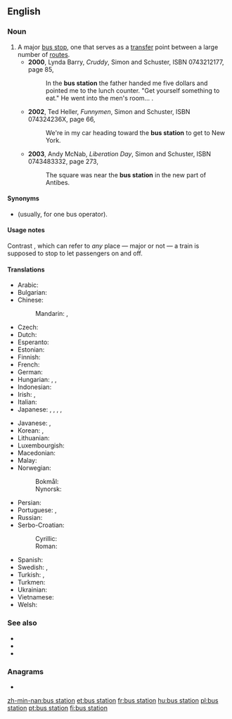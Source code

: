 ==English==
{{wikipedia}}

===Noun===
{{en-noun}}

# A major [[bus stop]], one that serves as a [[transfer]] point between a large number of [[route]]s.
#* '''2000''', Lynda Barry, ''Cruddy'', Simon and Schuster, ISBN 0743212177, page 85,
#*: In the '''bus station''' the father handed me five dollars and pointed me to the lunch counter. "Get yourself something to eat." He went into the men's room...&nbsp;.
#* '''2002''', Ted Heller, ''Funnymen'', Simon and Schuster, ISBN 074324236X, page 66,
#*: We're in my car heading toward the '''bus station''' to get to New York.
#* '''2003''', Andy McNab, ''Liberation Day'', Simon and Schuster, ISBN 0743483332, page 273,
#*: The square was near the '''bus station''' in the new part of Antibes.

====Synonyms====
* {{l|en|bus depot}} (usually, for one bus operator).

====Usage notes====
Contrast {{m|en|train station}}, which can refer to ''any'' place — major or not — a train is supposed to stop to let passengers on and off.

====Translations====
{{trans-top|major bus stop, one that serves as a transfer point between a large number of routes}}
* Arabic: {{t|ar|مَحَطَّة حَافِلَات|f|tr=maḥaṭṭat ḥāfilāt}}
* Bulgarian: {{t+|bg|автогара|f|tr=avtogára}}
* Chinese:
*: Mandarin: {{t|cmn|公共汽車總站|sc=Hani}}, {{t|cmn|公共汽车总站|tr=gōnggòngqìchē zhǒngzhàn|sc=Hani}}
* Czech: {{t|cs|autobusové nádraží}}
* Dutch: {{t+|nl|busstation}}
* Esperanto: {{t|eo|busstacio}}
* Estonian: {{t|et|bussijaam}}
* Finnish: {{t+|fi|linja-autoasema}}
* French: {{t+|fr|gare routière|f}}
* German: {{t+|de|Busbahnhof|m}}
* Hungarian: {{t+|hu|buszállomás}}, {{t+|hu|buszpályaudvar}}, {{t|hu|autóbusz-állomás}}
* Indonesian: {{t|id|terminal bus}}
* Irish: {{t|ga|busáras|m}}, {{t|ga|stáisiún bus|m}}
* Italian: {{t|it|stazione degli autobus}}
* Japanese: {{t|ja|バスステーション|tr=basu-sutēshon}}, {{t+|ja|バスターミナル|tr=basu-tāminaru}}, {{t+|ja|バス停|tr=basu-tei|sc=Jpan}}, {{t|ja|バス乗り場|tr=basu-noriba|sc=Jpan}}, {{t|ja|バス停留所|tr=basu-teiryūjo|sc=Jpan}}
{{trans-mid}}
* Javanese: {{t|jv|ngebisan}}, {{t|jv|bis-bisan}}
* Korean: {{t+|ko|터미널}}, {{t+|ko|정류장}}
* Lithuanian: {{t|lt|autobusų stotis}}
* Luxembourgish: {{t|lb|Busgare|f}}
* Macedonian: {{t|mk|автобуска станица|f|tr=avtóbuska stánica}}
* Malay: {{t|ms|stesen bas}}
* Norwegian:
*: Bokmål: {{t|nb|busstasjon|m}}
*: Nynorsk: {{t|nn|busstasjon|m}}
* Persian: {{t|fa|پایانه اتوبوس|tr=pâyâne-ye otobus|sc=fa-Arab}}
* Portuguese: {{t|pt|estação de ônibus|f}}, {{t+|pt|rodoviária|f}}
* Russian: {{t+|ru|автовокза́л|m}}
* Serbo-Croatian:
*: Cyrillic: {{t|sh|аутобусни колодвор|m}}
*: Roman: {{t|sh|autobusni kolodvor|m}}
* Spanish: {{t|es|estación de autobús|f}}
* Swedish: {{t|sv|busstation|c}}, {{t|sv|bussterminal|c}}
* Turkish: {{t+|tr|otogar}}, {{t+|tr|terminal}}
* Turkmen: {{t|tk|awtowokzal}}
* Ukrainian: {{t+|uk|автовокзал|m|tr=avtovokzál}}
* Vietnamese: {{t|vi|bến xe buýt}}
* Welsh: {{t|cy|gorsaf bws|f}}
{{trans-bottom}}

===See also===
* {{l|en|bus stand}}
* {{l|en|departure stand}}
* {{l|en|stand}}

===Anagrams===
* {{l|en|substation}}

[[zh-min-nan:bus station]]
[[et:bus station]]
[[fr:bus station]]
[[hu:bus station]]
[[pl:bus station]]
[[pt:bus station]]
[[fi:bus station]]